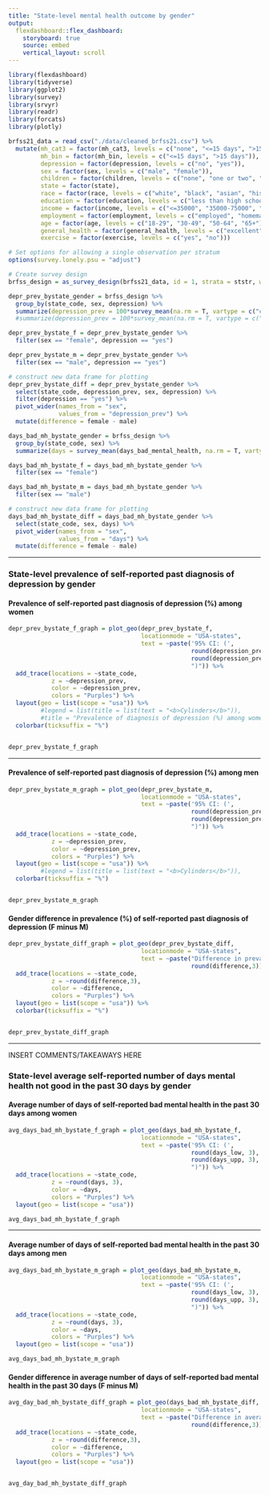 ```yaml
---
title: "State-level mental health outcome by gender"
output: 
  flexdashboard::flex_dashboard:
    storyboard: true
    source: embed
    vertical_layout: scroll
---
```


```r
library(flexdashboard)
library(tidyverse)
library(ggplot2)
library(survey)
library(srvyr)
library(readr)
library(forcats)
library(plotly)
```

```r
brfss21_data = read_csv("./data/cleaned_brfss21.csv") %>%
  mutate(mh_cat3 = factor(mh_cat3, levels = c("none", "<=15 days", ">15 days")),
         mh_bin = factor(mh_bin, levels = c("<=15 days", ">15 days")),
         depression = factor(depression, levels = c("no", "yes")),
         sex = factor(sex, levels = c("male", "female")),
         children = factor(children, levels = c("none", "one or two", "three or more")),
         state = factor(state),
         race = factor(race, levels = c("white", "black", "asian", "hispanic", "other")),
         education = factor(education, levels = c("less than high school", "high school or some college", "bachelors or higher")),
         income = factor(income, levels = c("<=35000", "35000-75000", ">75000")),
         employment = factor(employment, levels = c("employed", "homemaker/student/retired", "unemployed")),
         age = factor(age, levels = c("18-29", "30-49", "50-64", "65+")),
         general_health = factor(general_health, levels = c("excellent", "very good/good", "fair/poor")),
         exercise = factor(exercise, levels = c("yes", "no")))
```

```r
# Set options for allowing a single observation per stratum 
options(survey.lonely.psu = "adjust")

# Create survey design 
brfss_design = as_survey_design(brfss21_data, id = 1, strata = ststr, weight = llcpwt)
```

```r
depr_prev_bystate_gender = brfss_design %>%
  group_by(state_code, sex, depression) %>%
  summarize(depression_prev = 100*survey_mean(na.rm = T, vartype = c("ci")))
  #summarize(depression_prev = 100*survey_mean(na.rm = T, vartype = c("ci"), proportion = T))

depr_prev_bystate_f = depr_prev_bystate_gender %>%
  filter(sex == "female", depression == "yes")

depr_prev_bystate_m = depr_prev_bystate_gender %>%
  filter(sex == "male", depression == "yes")

# construct new data frame for plotting
depr_prev_bystate_diff = depr_prev_bystate_gender %>%
  select(state_code, depression_prev, sex, depression) %>%
  filter(depression == "yes") %>%
  pivot_wider(names_from = "sex",
              values_from = "depression_prev") %>%
  mutate(difference = female - male)

```

```r
days_bad_mh_bystate_gender = brfss_design %>%
  group_by(state_code, sex) %>%
  summarize(days = survey_mean(days_bad_mental_health, na.rm = T, vartype = c("ci")))

days_bad_mh_bystate_f = days_bad_mh_bystate_gender %>%
  filter(sex == "female")

days_bad_mh_bystate_m = days_bad_mh_bystate_gender %>%
  filter(sex == "male")

# construct new data frame for plotting
days_bad_mh_bystate_diff = days_bad_mh_bystate_gender %>%
  select(state_code, sex, days) %>%
  pivot_wider(names_from = "sex",
              values_from = "days") %>%
  mutate(difference = female - male)
```

-----------------------------------------------------------------------

### State-level prevalence of self-reported past diagnosis of depression by gender

#### Prevalence of self-reported past diagnosis of depression (%) among women

```r
depr_prev_bystate_f_graph = plot_geo(depr_prev_bystate_f, 
                                     locationmode = "USA-states",
                                     text = ~paste('95% CI: (', 
                                                   round(depression_prev_low,3),
                                                   round(depression_prev_upp,3),
                                                   ")")) %>%
  add_trace(locations = ~state_code,
            z = ~depression_prev,
            color = ~depression_prev,
            colors = "Purples") %>%
  layout(geo = list(scope = "usa")) %>%
         #legend = list(title = list(text = "<b>Cylinders</b>")),
         #title = "Prevalence of diagnosis of depression (%) among women") %>%
  colorbar(ticksuffix = "%") 


depr_prev_bystate_f_graph
```

-----------------------------------------------------------------------

#### Prevalence of self-reported past diagnosis of depression (%) among men

```r
depr_prev_bystate_m_graph = plot_geo(depr_prev_bystate_m, 
                                     locationmode = "USA-states",
                                     text = ~paste('95% CI: (', 
                                                   round(depression_prev_low,3),
                                                   round(depression_prev_upp,3),
                                                   ")")) %>%
  add_trace(locations = ~state_code,
            z = ~depression_prev,
            color = ~depression_prev,
            colors = "Purples") %>%
  layout(geo = list(scope = "usa")) %>%
         #legend = list(title = list(text = "<b>Cylinders</b>")),
  colorbar(ticksuffix = "%") 


depr_prev_bystate_m_graph
```

#### Gender difference in prevalence (%) of self-reported past diagnosis of depression (F minus M)

```r
depr_prev_bystate_diff_graph = plot_geo(depr_prev_bystate_diff, 
                                     locationmode = "USA-states",
                                     text = ~paste("Difference in prevalence: ",
                                                   round(difference,3))) %>%
  add_trace(locations = ~state_code,
            z = ~round(difference,3),
            color = ~difference,
            colors = "Purples") %>%
  layout(geo = list(scope = "usa")) %>%
  colorbar(ticksuffix = "%") 


depr_prev_bystate_diff_graph
```

*** 
INSERT COMMENTS/TAKEAWAYS HERE 

### State-level average self-reported number of days mental health not good in the past 30 days by gender

#### Average number of days of self-reported bad mental health in the past 30 days among women

```r
avg_days_bad_mh_bystate_f_graph = plot_geo(days_bad_mh_bystate_f, 
                                     locationmode = "USA-states",
                                     text = ~paste('95% CI: (', 
                                                   round(days_low, 3),
                                                   round(days_upp, 3),
                                                   ")")) %>%
  add_trace(locations = ~state_code,
            z = ~round(days, 3),
            color = ~days,
            colors = "Purples") %>%
  layout(geo = list(scope = "usa")) 

avg_days_bad_mh_bystate_f_graph
```


-----------------------------------------------------------------------

#### Average number of days of self-reported bad mental health in the past 30 days among men
```r
avg_days_bad_mh_bystate_m_graph = plot_geo(days_bad_mh_bystate_m, 
                                     locationmode = "USA-states",
                                     text = ~paste('95% CI: (', 
                                                   round(days_low, 3),
                                                   round(days_upp, 3),
                                                   ")")) %>%
  add_trace(locations = ~state_code,
            z = ~round(days, 3),
            color = ~days,
            colors = "Purples") %>%
  layout(geo = list(scope = "usa")) 

avg_days_bad_mh_bystate_m_graph
```

#### Gender difference in average number of days of self-reported bad mental health in the past 30 days (F minus M)
```r
avg_day_bad_mh_bystate_diff_graph = plot_geo(days_bad_mh_bystate_diff, 
                                     locationmode = "USA-states",
                                     text = ~paste("Difference in average days: ",
                                                   round(difference,3))) %>%
  add_trace(locations = ~state_code,
            z = ~round(difference,3),
            color = ~difference,
            colors = "Purples") %>%
  layout(geo = list(scope = "usa")) 


avg_day_bad_mh_bystate_diff_graph
```


